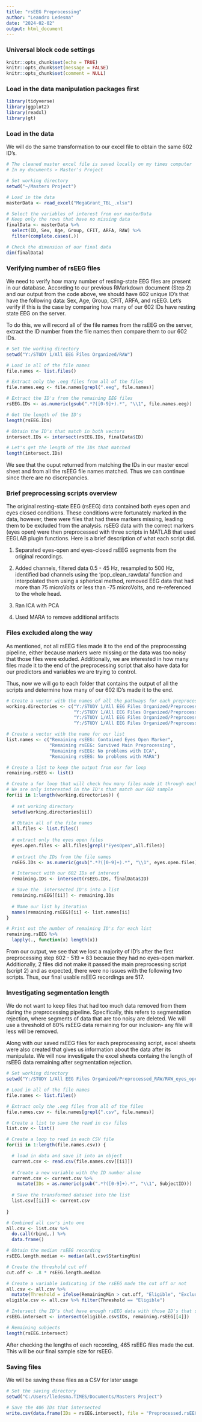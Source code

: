 ```yaml
---
title: "rsEEG Preprocessing"
author: "Leandro Ledesma"
date: "2024-02-02"
output: html_document
---
```


### Universal block code settings

```r
knitr::opts_chunk$set(echo = TRUE)
knitr::opts_chunk$set(message = FALSE)
knitr::opts_chunk$set(comment = NULL)
```

### Load in the data manipulation packages first

```r
library(tidyverse)
library(ggplot2)
library(readxl)
library(gt)
```

### Load in the data

We will do the same transformation to our excel file to obtain the same 602 ID's. 

```r
# The cleaned master excel file is saved locally on my times computer
# In my documents > Master's Project

# Set working directory
setwd("~/Masters Project")

# Load in the data
masterData <- read_excel("MegaGrant_TBL_.xlsx")

# Select the variables of interest from our masterData
# Keep only the rows that have no missing data
finalData <- masterData %>%
  select(ID, Sex, Age, Group, CFIT, ARFA, RAW) %>%
  filter(complete.cases(.))

# Check the dimension of our final data
dim(finalData)

```


### Verifying number of rsEEG files

We need to verify how many number of resting-state EEG files are present in our database. According to our previous RMarkdown document (Step 2) and our output from the code above, we should have 602 unique ID's that have the following data: Sex, Age, Group, CFIT, ARFA, and rsEEG. Let's verify if this is the case by comparing how many of our 602 IDs have resting state EEG on the server.

To do this, we will record all of the file names from the rsEEG on the server, extract the ID number from the file names then compare them to our 602 IDs. 

```r
# Set the working directory 
setwd("Y:/STUDY 1/All EEG Files Organized/RAW")

# Load in all of the file names
file.names <- list.files()

# Extract only the .eeg files from all of the files
file.names.eeg <- file.names[grepl(".eeg", file.names)]

# Extract the ID's from the remaining EEG files
rsEEG.IDs <- as.numeric(gsub(".*?([0-9]+).*", "\\1", file.names.eeg))   

# Get the length of the ID's
length(rsEEG.IDs)

# Obtain the ID's that match in both vectors
intersect.IDs <- intersect(rsEEG.IDs, finalData$ID)

# Let's get the length of the IDs that matched
length(intersect.IDs)

```
We see that the ouput returned from matching the IDs in our master excel sheet and from all the rsEEG file names matched. Thus we can continue since there are no discrepancies. 

### Brief preprocessing scripts overview

The original resting-state EEG (rsEEG) data contained both eyes open and eyes closed conditions. These conditions were fortunately marked in the data, however, there were files that had these markers missing, leading them to be excluded from the analysis. rsEEG data with the correct markers (eyes open) were then preprocessed with three scripts in MATLAB that used EEGLAB plugin functions. Here is a brief description of what each script did.

1) Separated eyes-open and eyes-closed rsEEG segments from the original recordings.

2) Added channels, filtered data 0.5 - 45 Hz, resampled to 500 Hz, identified bad channels using the 'pop_clean_rawdata' function and interpolated them using a spherical method, removed EEG data that had more than 75 microVolts or less than -75 microVolts, and re-referenced to the whole head.

3) Ran ICA with PCA

4) Used MARA to remove additional artifacts

### Files excluded along the way

As mentioned, not all rsEEG files made it to the end of the preprocessing pipeline, either because markers were missing or the data was too noisy that those files were exluded. Additionally, we are interested in how many files made it to the end of the preprocessing script that also have data for our predictors and variables we are trying to control.

Thus, now we will go to each folder that contains the output of all the scripts and determine how many of our 602 ID's made it to the end.

```r
# Create a vector with the names of all the pathways for each preprocessed EEG data
working.directories <- c("Y:/STUDY 1/All EEG Files Organized/Preprocessed_RAW/RAW_eyes_open_and_eyes_closed",
                         "Y:/STUDY 1/All EEG Files Organized/Preprocessed_RAW/RAW_eyes_open_and_eyes_closed_before_ICA",
                         "Y:/STUDY 1/All EEG Files Organized/Preprocessed_RAW/RAW_eyes_open_and_eyes_closed_after_ICA",
                         "Y:/STUDY 1/All EEG Files Organized/Preprocessed_RAW/RAW_eyes_open_and_eyes_closed_after_component_rejection")

# Create a vector with the name for our list
list.names <- c("Remaining rsEEG: Contained Eyes Open Marker",
                "Remaining rsEEG: Survived Main Preprocessing",
                "Remaining rsEEG: No problems with ICA",
                "Remaining rsEEG: No problems with MARA")

# Create a list to keep the output from our for loop
remaining.rsEEG <- list()

# Create a for loop that will check how many files made it through each preprocessing stage
# We are only interested in the ID's that match our 602 sample
for(ii in 1:length(working.directories)) {
  
  # set working directory
  setwd(working.directories[ii])
  
  # Obtain all of the file names
  all.files <- list.files()
  
  # extract only the eyes open files
  eyes.open.files <- all.files[grepl("EyesOpen",all.files)]
  
  # extract the IDs from the file names
  rsEEG.IDs <- as.numeric(gsub(".*?([0-9]+).*", "\\1", eyes.open.files))   

  # Intersect with our 602 IDs of interest
  remaining.IDs <- intersect(rsEEG.IDs, finalData$ID)

  # Save the  intersected ID's into a list
  remaining.rsEEG[[ii]] <- remaining.IDs
  
  # Name our list by iteration
  names(remaining.rsEEG)[ii] <- list.names[ii]
}

# Print out the number of remaining ID's for each list
remaining.rsEEG %>%
  lapply(., function(x) length(x))

```

From our output, we see that we lost a majority of ID's after the first preprocessing step 602 - 519 = 83 because they had no eyes-open marker. Additionally, 2 files did not make it passed the main preprocessing script (script 2) and as expected, there were no issues with the following two scripts. Thus, our final usable rsEEG recordings are 517.

### Investigating segmentation length

We do not want to keep files that had too much data removed from them during the preprocessing pipeline. Specifically, this refers to segmentation rejection, where segments of data that are too noisy are deleted. We will use a threshold of 80% rsEEG data remaining for our inclusion- any file will less will be removed.

Along with our saved rsEEG files for each preprocessing script, excel sheets were also created that gives us information about the data after its manipulate. We will now investigate the excel sheets containg the length of rsEEG data remaining after segmentation rejection.

```r
# Set working directory 
setwd("Y:/STUDY 1/All EEG Files Organized/Preprocessed_RAW/RAW_eyes_open_and_eyes_closed_before_ICA")

# Load in all of the file names
file.names <- list.files()

# Extract only the .eeg files from all of the files
file.names.csv <- file.names[grepl(".csv", file.names)]

# Create a list to save the read in csv files
list.csv <- list()

# Create a loop to read in each CSV file
for(ii in 1:length(file.names.csv)) {

  # load in data and save it into an object
  current.csv <- read.csv(file.names.csv[[ii]])
  
  # Create a new variable with the ID number alone
  current.csv <- current.csv %>%
    mutate(IDs = as.numeric(gsub(".*?([0-9]+).*", "\\1", SubjectID)))
  
  # Save the transformed dataset into the list
  list.csv[[ii]] <- current.csv
  
}

# Combined all csv's into one
all.csv <- list.csv %>%
  do.call(rbind,.) %>%
  data.frame()

# Obtain the median rsEEG recording
rsEEG.length.median <- median(all.csv$StartingMin)

# Create the threshold cut off
cut.off <- .8 * rsEEG.length.median

# Create a variable indicating if the rsEEG made the cut off or not
all.csv <- all.csv %>%
  mutate(Threshold = ifelse(RemainingMin > cut.off, "Eligible", "Excluded"))
eligible.csv <- all.csv %>% filter(Threshold == "Eligible")

# Intersect the ID's that have enough rsEEG data with those ID's that survived the preprocessing steps from above
rsEEG.intersect <- intersect(eligible.csv$IDs, remaining.rsEEG[[4]])

# Remaining subjects
length(rsEEG.intersect)

```

After checking the lengths of each recording, 465 rsEEG files made the cut. This will be our final sample size for rsEEG. 

### Saving files

We will be saving these files as a CSV for later usage

```r
# Set the saving directory
setwd("C:/Users/lledesma.TIMES/Documents/Masters Project")

# Save the 406 IDs that intersected
write.csv(data.frame(IDs = rsEEG.intersect), file = "Preprocessed.rsEEG.csv")

```